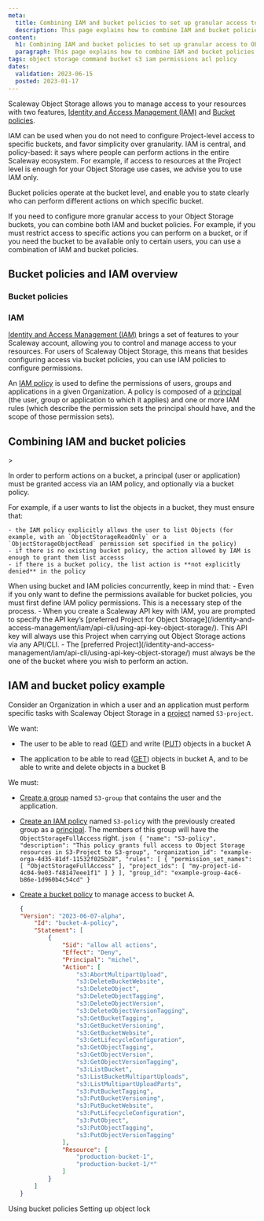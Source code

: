 ```yaml
---
meta:
  title: Combining IAM and bucket policies to set up granular access to Object Storage
  description: This page explains how to combine IAM and bucket policies to manage granular access and action permissions for Object Storage resources.
content:
  h1: Combining IAM and bucket policies to set up granular access to Object Storage
  paragraph: This page explains how to combine IAM and bucket policies to manage granular access and action permissions for Object Storage resources.
tags: object storage command bucket s3 iam permissions acl policy
dates:
  validation: 2023-06-15
  posted: 2023-01-17
---
```


Scaleway Object Storage allows you to manage access to your resources with two features, [Identity and Access Management (IAM)](/identity-and-access-management/iam/concepts/#iam) and [Bucket policies](/storage/object/api-cli/bucket-policy/).

IAM can be used when you do not need to configure Project-level access to specific buckets, and favor simplicity over granularity. IAM is central, and policy-based: it says where people can perform actions in the entire Scaleway ecosystem. For example, if access to resources at the Project level is enough for your Object Storage use cases, we advise you to use IAM only.

Bucket policies operate at the bucket level, and enable you to state clearly who can perform different actions on which specific bucket.

If you need to configure more granular access to your Object Storage buckets, you can combine both IAM and bucket policies. For example, if you must restrict access to specific actions you can perform on a bucket, or if you need the bucket to be available only to certain users, you can use a combination of IAM and bucket policies.


## Bucket policies and IAM overview

### Bucket policies

<Macro id="storage-bucket-policy" />

### IAM

[Identity and Access Management (IAM)](/identity-and-access-management/iam/concepts/#iam) brings a set of features to your Scaleway account, allowing you to control and manage access to your resources. For users of Scaleway Object Storage, this means that besides configuring access via bucket policies, you can use IAM policies to configure permissions.

An [IAM policy](/identity-and-access-management/iam/concepts/#policy) is used to define the permissions of users, groups and applications in a given Organization. A policy is composed of a [principal](/identity-and-access-management/iam/concepts/#principal) (the user, group or application to which it applies) and one or more IAM rules (which describe the permission sets the principal should have, and the scope of those permission sets).

## Combining IAM and bucket policies

<Lightbox src="scaleway-bucket-policy-iam-table.webp" alt="" />>

In order to perform actions on a bucket, a principal (user or application) must be granted access via an IAM policy, and optionally via a bucket policy.

For example, if a user wants to list the objects in a bucket, they must ensure that:

    - the IAM policy explicitly allows the user to list Objects (for example, with an `ObjectStorageReadOnly` or a `ObjectStorageObjectRead` permission set specified in the policy)
    - if there is no existing bucket policy, the action allowed by IAM is enough to grant them list accesss
    - if there is a bucket policy, the list action is **not explicitly denied** in the policy

<Message type="important">
  When using bucket and IAM policies concurrently, keep in mind that:
    - Even if you only want to define the permissions available for bucket policies, you must first define IAM policy permissions. This is a necessary step of the process.
    - When you create a Scaleway API key with IAM, you are prompted to specify the API key’s [preferred Project for Object Storage](/identity-and-access-management/iam/api-cli/using-api-key-object-storage/). This API key will always use this Project when carrying out Object Storage actions via any API/CLI.
    - The [preferred Project](/identity-and-access-management/iam/api-cli/using-api-key-object-storage/) must always be the one of the bucket where you wish to perform an action.
</Message>

## IAM and bucket policy example

Consider an Organization in which a user and an application must perform specific tasks with Scaleway Object Storage in a [project](/console/my-project/concepts/#project) named `S3-project`.

We want: 

- The user to be able to read ([GET](/storage/object/api-cli/object-operations/#getobject)) and write ([PUT](/storage/object/api-cli/object-operations/#putobject)) objects in a bucket A

- The application to be able to read ([GET](/storage/object/api-cli/object-operations/#getobject)) objects in bucket A, and to be able to write and delete objects in a bucket B

We must:

- [Create a group](/identity-and-access-management/iam/how-to/create-group/) named `S3-group` that contains the user and the application.

- [Create an IAM policy](/identity-and-access-management/iam/how-to/create-policy/) named `S3-policy` with the previously created group as a [principal](identity-and-access-management/iam/concepts/#principal). The members of this group will have the `ObjectStorageFullAccess` right.
        ```json
        {
        "name": "S3-policy",
        "description": "This policy grants full access to Object Storage resources in S3-Project to S3-group",
        "organization_id": "example-orga-4d35-81df-11532f025b28",
        "rules": [
            {
            "permission_set_names": [
                "ObjectStorageFullAccess"
            ],
            "project_ids": [
                "my-project-id-4c04-9e03-f48147eee1f1"
            ]
            }
        ],
        "group_id": "example-group-4ac6-b86e-1d960b4c54cd"
        }
        ```
- [Create a bucket policy](/storage/object/how-to/create-bucket-policy/) to manage access to bucket A.
    ```json
    {
    "Version": "2023-06-07-alpha",
        "Id": "bucket-A-policy",
        "Statement": [
            {
                "Sid": "allow all actions",
                "Effect": "Deny",
                "Principal": "michel",
                "Action": [
                    "s3:AbortMultipartUpload",
                    "s3:DeleteBucketWebsite",
                    "s3:DeleteObject",
                    "s3:DeleteObjectTagging",
                    "s3:DeleteObjectVersion",
                    "s3:DeleteObjectVersionTagging",
                    "s3:GetBucketTagging",
                    "s3:GetBucketVersioning",
                    "s3:GetBucketWebsite",
                    "s3:GetLifecycleConfiguration",
                    "s3:GetObjectTagging",
                    "s3:GetObjectVersion",
                    "s3:GetObjectVersionTagging",
                    "s3:ListBucket",
                    "s3:ListBucketMultipartUploads",
                    "s3:ListMultipartUploadParts",
                    "s3:PutBucketTagging",
                    "s3:PutBucketVersioning",
                    "s3:PutBucketWebsite",
                    "s3:PutLifecycleConfiguration",
                    "s3:PutObject",
                    "s3:PutObjectTagging",
                    "s3:PutObjectVersionTagging"
                ],
                "Resource": [
                    "production-bucket-1",
                    "production-bucket-1/*"
                ]
            }
        ]
    }

<Navigation title="See Also">
  <PreviousButton to="/storage/object/api-cli/using-bucket-policies">Using bucket policies</PreviousButton>
  <NextButton to="/storage/object/api-cli/object-lock/">Setting up object lock</NextButton>
</Navigation>